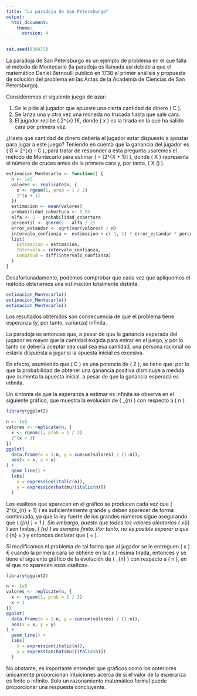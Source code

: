 ```yaml
---
title: "La paradoja de San Petersburgo"
output:
  html_document:
    theme:
      version: 4
---
```


```r
set.seed(938475)
```

La paradoja de San Petersburgo es un ejemplo de problema en el que falla el método de Montecarlo (la paradoja es llamada así debido a que el matemático Daniel Bernoulli publicó en 1738 el primer análisis y propuesta de solución del problema en las Actas de la Academia de Ciencias de San Petersburgo).

Consideremos el siguiente juego de azar:

1. Se le pide al jugador que apueste una cierta cantidad de dinero \( C \).
2. Se lanza una y otra vez una moneda no trucada hasta que sale cara.
3. El jugador recibe \( 2^{x} \)€, donde \( x \) es la tirada en la que ha salido cara por primera vez.

¿Hasta qué cantidad de dinero debería el jugador estar dispuesto a apostar para jugar a este juego? Teniendo en cuenta que la ganancia del jugador es \( G = 2^{x} - C \), para tratar de responder a esta pregunta usaremos el método de Montecarlo para estimar \( \mu = \mathbb{E}[2^{X + 1}] \), donde \( X \) representa el número de cruces antes de la primera cara y, por tanto, \( X \sim \mathrm{Geom}\bigl(\frac{1}{2}\bigr) \).

```r
estimacion_Montecarlo <- function() {
  n <- 1e5
  valores <- replicate(n, {
    x <- rgeom(1, prob = 1 / 2)
    2^(x + 1)
  })
  estimacion <- mean(valores)
  probabilidad_cobertura <- 0.95
  alfa <- 1 - probabilidad_cobertura
  percentil <- qnorm(1 - alfa / 2)
  error_estandar <- sqrt(var(valores) / n)
  intervalo_confianza <- estimacion + c(-1, 1) * error_estandar * percentil
  list(
    Estimacion = estimacion,
    Intervalo = intervalo_confianza,
    Longitud = diff(intervalo_confianza)
  )
}
```

Desafortunadamente, podemos comprobar que cada vez que apliquemos el método obtenemos una estimación totalmente distinta.

```r
estimacion_Montecarlo()
estimacion_Montecarlo()
estimacion_Montecarlo()
```

Los resultados obtenidos son consecuencia de que el problema tiene esperanza (y, por tanto, varianza) infinita.
\begin{equation*}
  \mu
  = \mathbb{E}[2^{X + 1}]
  = \sum_{x = 0}^{\infty} 2^{x + 1} \mathbb{P}(X = x)
  = \sum_{x = 0}^{\infty} 2^{x + 1} 2^{-(x + 1)}
  = \infty
\end{equation*}

La paradoja es entonces que, a pesar de que la ganancia esperada del jugador es mayor que la cantidad exigida para entrar en el juego, y por lo tanto se debería aceptar sea cual sea esa cantidad, una persona racional no estaría dispuesta a jugar si la apuesta inicial es excesiva.

En efecto, asumiendo que \( C \) es una potencia de \( 2 \), se tiene que:
\begin{equation*}
  \mathbb{P}(G > 0)
  = \mathbb{P}(X \geq \log_{2} C)
  = \sum_{x = \log_{2} C}^{\infty} \mathbb{P}(X = x)
  = \sum_{x = \log_{2} C}^{\infty} 2^{-(x + 1)}
  = \frac{1}{C}
\end{equation*}
por lo que la probabilidad de obtener una ganancia positiva disminuye a medida que aumenta la apuesta inicial, a pesar de que la ganancia esperada es infinita.

Un síntoma de que la esperanza a estimar es infinita se observa en el siguiente gráfico, que muestra la evolución de \( \hat{\mu}_{n} \) con respecto a \( n \).

```r
library(ggplot2)

n <- 1e5
valores <- replicate(n, {
  x <- rgeom(1, prob = 1 / 2)
  2^(x + 1)
})
ggplot(
  data.frame(x = 1:n, y = cumsum(valores) / (1:n)),
  aes(x = x, y = y)
) +
  geom_line() +
  labs(
    x = expression(italic(n)),
    y = expression(hat(mu)[italic(n)])
  )
```

Los «saltos» que aparecen en el gráfico se producen cada vez que \( 2^{x_{n} + 1} \) es suficientemente grande y deben aparecer de forma continuada, ya que la ley fuerte de los grandes números sigue asegurando que \( \mathbb{P}(\hat{\mu}_{n} \rightarrow \infty) = 1 \). Sin embargo, puesto que todos los valores aleatorios \( x_{i} \) son finitos, \( \hat{\mu}_{n} \) es siempre finito. Por tanto, no es posible esperar a que \( \hat{\mu}_{n} = \infty \) y entonces declarar que \( \mu = \infty \).

Si modificamos el problema de tal forma que al jugador se le entreguen \( x \)€ cuando la primera cara se obtiene en la \( x \)-ésima tirada, entonces
\begin{equation*}
  \mu
  = \mathbb{E}[X + 1]
  = \sum_{x = 0}^{\infty} (x + 1) \mathbb{P}(X = x)
  = \sum_{x = 0}^{\infty} (x + 1) 2^{-(x + 1)}
  = 2
\end{equation*}
y se tiene el siguiente gráfico de la evolución de \( \hat{\mu}_{n} \) con respecto a \( n \), en el que no aparecen esos «saltos».

```r
library(ggplot2)

n <- 1e5
valores <- replicate(n, {
  x <- rgeom(1, prob = 1 / 2)
  x + 1
})
ggplot(
  data.frame(x = 1:n, y = cumsum(valores) / (1:n)),
  aes(x = x, y = y)
) +
  geom_line() +
  labs(
    x = expression(italic(n)),
    y = expression(hat(mu)[italic(n)])
  )
```

No obstante, es importante entender que gráficos como los anteriores únicamente proporcionan intuiciones acerca de si el valor de la esperanza es finito o infinito. Solo un razonamiento matemático formal puede proporcionar una respuesta concluyente.
